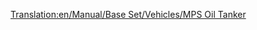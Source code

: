 [[Translation:en/Manual/Base Set/Vehicles/MPS Oil Tanker]]
{{es/Barcos|Nombre=Petrolero MPS
|Imagen=[[File:en/OilTanker.png|Petrolero MPS]]
|Precio=60.930 € (30.465 £)
|Velocidad=24 kph (15 mph) 	
|Coste-anual=4.592 € (2.296 £)
|Diseño=1928
|Duración=30
|Capacidad=220.000 Litros de petróleo
|Descripción=El MPS es un petrolero extremadamente lento, pero es un gran petrolero.
|Vida-real=Ficción.
}}